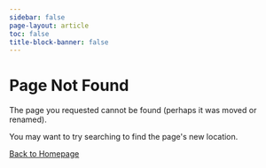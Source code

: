 ```yaml
---
sidebar: false
page-layout: article
toc: false
title-block-banner: false
---
```


```{=html5}
<!DOCTYPE html>
<html>
<body>
  <div class="container">
    <h1 class="text-center">Page Not Found</h1>
    <div class="text-center">
      <p>The page you requested cannot be found (perhaps it was moved or renamed).</p>
      <p>You may want to try searching to find the page's new location.</p>
      <a href="/" class="btn btn-primary">Back to Homepage</a>
  </div>
</body>
</html>
```
